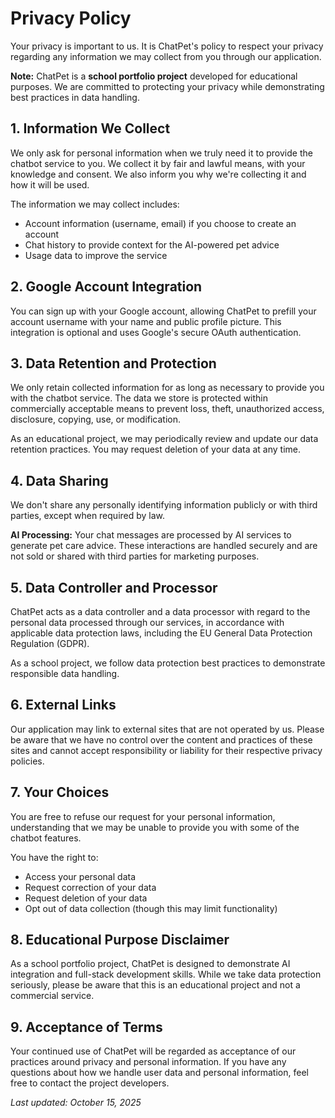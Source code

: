 # Privacy Policy

Your privacy is important to us. It is ChatPet's policy to respect your privacy regarding any information we may collect from you through our application.

**Note:** ChatPet is a **school portfolio project** developed for educational purposes. We are committed to protecting your privacy while demonstrating best practices in data handling.

## 1. Information We Collect

We only ask for personal information when we truly need it to provide the chatbot service to you. We collect it by fair and lawful means, with your knowledge and consent. We also inform you why we're collecting it and how it will be used.

The information we may collect includes:

- Account information (username, email) if you choose to create an account
- Chat history to provide context for the AI-powered pet advice
- Usage data to improve the service

## 2. Google Account Integration

You can sign up with your Google account, allowing ChatPet to prefill your account username with your name and public profile picture. This integration is optional and uses Google's secure OAuth authentication.

## 3. Data Retention and Protection

We only retain collected information for as long as necessary to provide you with the chatbot service. The data we store is protected within commercially acceptable means to prevent loss, theft, unauthorized access, disclosure, copying, use, or modification.

As an educational project, we may periodically review and update our data retention practices. You may request deletion of your data at any time.

## 4. Data Sharing

We don't share any personally identifying information publicly or with third parties, except when required by law.

**AI Processing:** Your chat messages are processed by AI services to generate pet care advice. These interactions are handled securely and are not sold or shared with third parties for marketing purposes.

## 5. Data Controller and Processor

ChatPet acts as a data controller and a data processor with regard to the personal data processed through our services, in accordance with applicable data protection laws, including the EU General Data Protection Regulation (GDPR).

As a school project, we follow data protection best practices to demonstrate responsible data handling.

## 6. External Links

Our application may link to external sites that are not operated by us. Please be aware that we have no control over the content and practices of these sites and cannot accept responsibility or liability for their respective privacy policies.

## 7. Your Choices

You are free to refuse our request for your personal information, understanding that we may be unable to provide you with some of the chatbot features.

You have the right to:

- Access your personal data
- Request correction of your data
- Request deletion of your data
- Opt out of data collection (though this may limit functionality)

## 8. Educational Purpose Disclaimer

As a school portfolio project, ChatPet is designed to demonstrate AI integration and full-stack development skills. While we take data protection seriously, please be aware that this is an educational project and not a commercial service.

## 9. Acceptance of Terms

Your continued use of ChatPet will be regarded as acceptance of our practices around privacy and personal information. If you have any questions about how we handle user data and personal information, feel free to contact the project developers.

_Last updated: October 15, 2025_
